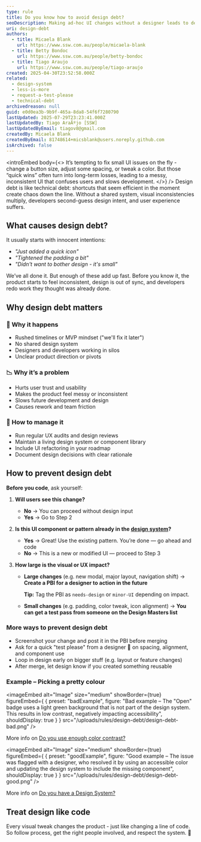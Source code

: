 ```yaml
---
type: rule
title: Do you know how to avoid design debt?
seoDescription: Making ad-hoc UI changes without a designer leads to design debt. Learn how to prevent inconsistencies and poor UX by following a better workflow.
uri: design-debt
authors:
  - title: Micaela Blank
    url: https://www.ssw.com.au/people/micaela-blank
  - title: Betty Bondoc
    url: https://www.ssw.com.au/people/betty-bondoc
  - title: Tiago Araujo
    url: https://www.ssw.com.au/people/tiago-araujo
created: 2025-04-30T23:52:58.000Z
related:
  - design-system
  - less-is-more
  - request-a-test-please
  - technical-debt
archivedreason: null
guid: e0d0ea3b-9b9f-465a-8da8-54f6f7280790
lastUpdated: 2025-07-29T23:23:41.000Z
lastUpdatedBy: Tiago AraÃºjo [SSW]
lastUpdatedByEmail: tiagov8@gmail.com
createdBy: Micaela Blank
createdByEmail: 81748614+micsblank@users.noreply.github.com
isArchived: false
---
```


<introEmbed
  body={<>
It’s tempting to fix small UI issues on the fly - change a button size, adjust some spacing, or tweak a color. But those “quick wins” often turn into long-term losses, leading to a messy, inconsistent UI that confuses users and slows development.
  </>}
/>
Design debt is like technical debt: shortcuts that seem efficient in the moment create chaos down the line. Without a shared system, visual inconsistencies multiply, developers second-guess design intent, and user experience suffers.

## What causes design debt?

It usually starts with innocent intentions:

* _"Just added a quick icon"_
* _"Tightened the padding a bit"_
* _"Didn't want to bother design - it's small"_

We’ve all done it. But enough of these add up fast. Before you know it, the product starts to feel inconsistent, design is out of sync, and developers redo work they thought was already done.

## Why design debt matters

### 🚨 Why it happens

* Rushed timelines or MVP mindset ("we'll fix it later")
* No shared design system
* Designers and developers working in silos
* Unclear product direction or pivots

### 📉 Why it’s a problem

* Hurts user trust and usability
* Makes the product feel messy or inconsistent
* Slows future development and design
* Causes rework and team friction

### 🧹 How to manage it

* Run regular UX audits and design reviews
* Maintain a living design system or component library
* Include UI refactoring in your roadmap
* Document design decisions with clear rationale

## How to prevent design debt

**Before you code**, ask yourself:

1. **Will users see this change?**

   * **No** → You can proceed without design input
   * **Yes** → Go to Step 2

2. **Is this UI component or pattern already in the [design system](https://www.ssw.com.au/rules/design-system/)?**

   * **Yes** → Great! Use the existing pattern. You’re done — go ahead and code
   * **No** → This is a new or modified UI — proceed to Step 3

3. **How large is the visual or UX impact?**

   * **Large changes** (e.g. new modal, major layout, navigation shift) → **Create a PBI for a designer to action in the future**

     **Tip:** Tag the PBI as `needs-design` or `minor-UI` depending on impact.

   * **Small changes** (e.g. padding, color tweak, icon alignment) → **You can get a test pass from someone on the Design Masters list**

### More ways to prevent design debt

* Screenshot your change and post it in the PBI before merging
* Ask for a quick "test please" from a designer 👀 on spacing, alignment, and component use
* Loop in design early on bigger stuff (e.g. layout or feature changes)
* After merge, let design know if you created something reusable

### Example –  Picking a pretty colour

<imageEmbed
  alt="Image"
  size="medium"
  showBorder={true}
  figureEmbed={ {
    preset: "badExample",
    figure: "Bad example – The \"Open\" badge uses a light green background that is not part of the design system. This results in low contrast, negatively impacting accessibility",
    shouldDisplay: true
  } }
  src="/uploads/rules/design-debt/design-debt-bad.png"
/>

More info on [Do you use enough color contrast?](/color-contrast)

<imageEmbed
  alt="Image"
  size="medium"
  showBorder={true}
  figureEmbed={ {
    preset: "goodExample",
    figure: "Good example – The issue was flagged with a designer, who resolved it by using an accessible color and updating the design system to include the missing component",
    shouldDisplay: true
  } }
  src="/uploads/rules/design-debt/design-debt-good.png"
/>

More info on [Do you have a Design System?](/design-system)

## Treat design like code

Every visual tweak changes the product - just like changing a line of code. So follow process, get the right people involved, and respect the system. 🤖
